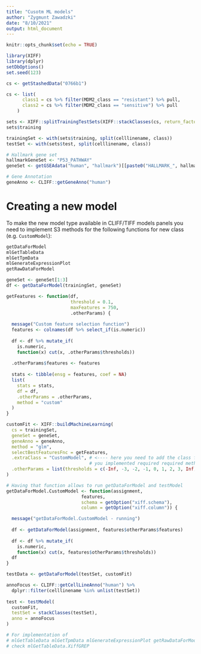 ```yaml
---
title: "Cusotm ML models"
author: "Zygmunt Zawadzki"
date: "8/10/2021"
output: html_document
---
```


```r
knitr::opts_chunk$set(echo = TRUE)
```

```r
library(XIFF)
library(dplyr)
setDbOptions()
set.seed(123)

cs <- getStashedData("0766b1")

cs <- list(
      class1 = cs %>% filter(MDM2_class == "resistant") %>% pull,
      class2 = cs %>% filter(MDM2_class == "sensitive") %>% pull
    )

sets <- XIFF::splitTrainingTestSets(XIFF::stackClasses(cs, return_factor = TRUE), 0.2)
sets$training

trainingSet <- with(sets$training, split(celllinename, class))
testSet <- with(sets$test, split(celllinename, class))

# Hallmark gene set
hallmarkGeneSet <- "P53_PATHWAY"
geneSet <- getGSEAdata("human", "hallmark")[[paste0("HALLMARK_", hallmarkGeneSet)]]

# Gene Annotation
geneAnno <- CLIFF::getGeneAnno("human")
```

# Creating a new model

To make the new model type available in CLIFF/TIFF models panels you need to
implement S3 methods for the following functions for 
new class (e.g. `CustomModel`):

```r
getDataForModel
mlGetTableData
mlGetTpmData
mlGenerateExpressionPlot 
getRawDataForModel
```

```r

geneSet <- geneSet[1:3]
df <- getDataForModel(trainingSet, geneSet)

getFeatures <- function(df,
                        threshold = 0.1,
                        maxFeatures = 750,
                        .otherParams) {
  
  message("Custom feature selection function")
  features <- colnames(df %>% select_if(is.numeric))
  
  df <- df %>% mutate_if(
    is.numeric,
    function(x) cut(x, .otherParams$thresholds))
  
  .otherParams$features <- features
  
  stats <- tibble(ensg = features, coef = NA)
  list(
    stats = stats,
    df = df,
    .otherParams = .otherParams,
    method = "custom"
  )
}

customFit <- XIFF::buildMachineLearning(
  cs = trainingSet,
  geneSet = geneSet,
  geneAnno = geneAnno,
  method = "glm",
  selectBestFeaturesFnc = getFeatures,
  .extraClass = "CustomModel", # <---- here you need to add the class for which
                               # you implemented required required methods!
  .otherParams = list(thresholds = c(-Inf, -3, -2, -1, 0, 1, 2, 3, Inf))
)

# Having that function allows to run getDataForModel and testModel
getDataForModel.CustomModel <- function(assignment,
                            features,
                            schema = getOption("xiff.schema"),
                            column = getOption("xiff.column")) {

  message("getDataForModel.CustomModel - running")
  
  df <- getDataForModel(assignment, features$otherParams$features)
  
  df <- df %>% mutate_if(
    is.numeric,
    function(x) cut(x, features$otherParams$thresholds))
  df
}

testData <- getDataForModel(testSet, customFit)

annoFocus <- CLIFF::getCellLineAnno("human") %>%
  dplyr::filter(celllinename %in% unlist(testSet))
  
test <- testModel(
  customFit,
  testSet = stackClasses(testSet),
  anno = annoFocus
)

# For implementation of
# mlGetTableData mlGetTpmData mlGenerateExpressionPlot getRawDataForModel
# check mlGetTableData.XiffGREP 
```

